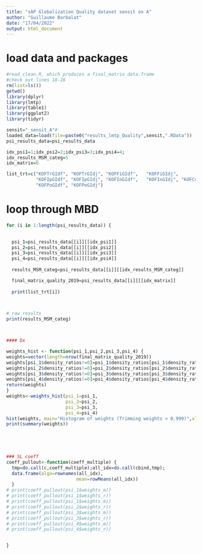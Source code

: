 ---
title: "sAP Globalization Quality dataset sensit on A"
author: "Guillaume Barbalat"
date: "17/04/2022"
output: html_document
---

# load data and packages
```{r warning=FALSE, message=FALSE, echo=FALSE, results=FALSE}
#read_clean.R, which produces a final_matrix data.frame
#check out lines 18-28
rm(list=ls())
getwd()
library(dplyr)
library(lmtp)
library(table1)
library(ggplot2)
library(tidyr)

sensit="_sensit_A"# 
loaded_data=load(file=paste0("results_lmtp_Quality",sensit,".RData"))
psi_results_data=psi_results_data

idx_psi1=1;idx_psi2=2;idx_psi3=3;idx_psi4=4;
idx_results_MSM_categ=5
idx_matrix=6

list_trt=c("KOFTrGIdf",	"KOFTrGIdj", "KOFFiGIdf",	"KOFFiGIdj",	
           "KOFIpGIdf",	"KOFIpGIdj", "KOFInGIdf",	"KOFInGIdj", "KOFCuGIdf",	"KOFCuGIdj",
           "KOFPoGIdf",	"KOFPoGIdj")
```

# loop through MBD
``` {r echo=FALSE, warning=FALSE, message=FALSE}
for (i in 1:length(psi_results_data)) {

  
  psi_1=psi_results_data[[i]][[idx_psi1]]
  psi_2=psi_results_data[[i]][[idx_psi2]]
  psi_3=psi_results_data[[i]][[idx_psi3]]
  psi_4=psi_results_data[[i]][[idx_psi4]]
  
  results_MSM_categ=psi_results_data[[i]][[idx_results_MSM_categ]]

  final_matrix_quality_2019=psi_results_data[[i]][[idx_matrix]]
  
  print(list_trt[i])

 

# raw results
print(results_MSM_categ)



#### Dx

weights_hist <- function(psi_1,psi_2,psi_3,psi_4) {
weights=vector(length=nrow(final_matrix_quality_2019))
weights[psi_1$density_ratios!=0]=psi_1$density_ratios[psi_1$density_ratios!=0]
weights[psi_2$density_ratios!=0]=psi_2$density_ratios[psi_2$density_ratios!=0]
weights[psi_3$density_ratios!=0]=psi_3$density_ratios[psi_3$density_ratios!=0]
weights[psi_4$density_ratios!=0]=psi_4$density_ratios[psi_4$density_ratios!=0]
return(weights)
}
weights<-weights_hist(psi_1=psi_1,
                      psi_2=psi_2,
                      psi_3=psi_3,
                      psi_4=psi_4)
hist(weights, main="Histogram of weights (Trimming weights > 0.999)",xlab=NULL)
print(summary(weights))



    
 
### SL coeff
coeff_pullout<-function(coeff_multiple) {
  tmp=do.call(c,coeff_multiple);all_idx=do.call(cbind,tmp);
  data.frame(algo=rownames(all_idx),
                          mean=rowMeans(all_idx))
  }
# print(coeff_pullout(psi_1$weights_m))
# print(coeff_pullout(psi_1$weights_r))
# print(coeff_pullout(psi_1$weights_m))
# print(coeff_pullout(psi_2$weights_r))
# print(coeff_pullout(psi_3$weights_m))
# print(coeff_pullout(psi_3$weights_r))
# print(coeff_pullout(psi_4$weights_m))
# print(coeff_pullout(psi_4$weights_r))


}

```